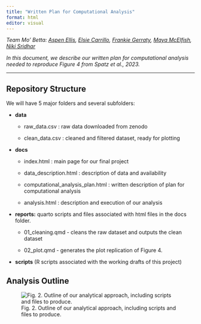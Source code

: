 ```yaml
---
title: "Written Plan for Computational Analysis"
format: html
editor: visual
---
```


*Team Mo' Betta: [Aspen Ellis](https://github.com/boriellis), [Elsie Carrillo](https://github.com/misselsie10), [Frankie Gerraty](https://github.com/fgerraty), [Maya McElfish](https://github.com/Blinkosaur), [Niki Sridhar](https://github.com/nikita-sridhar)*

*In this document, we describe our written plan for computational analysis needed to reproduce Figure 4 from Spatz et al., 2023.*

------------------------------------------------------------------------

## Repository Structure

We will have 5 major folders and several subfolders:

-   **data**

    -   raw_data.csv : raw data downloaded from zenodo

    -   clean_data.csv : cleaned and filtered dataset, ready for plotting

-   **docs**

    -   index.html : main page for our final project

    -   data_description.html : description of data and availability

    -   computational_analysis_plan.html : written description of plan for computational analysis

    -   analysis.html : description and execution of our analysis

-   **reports:** quarto scripts and files associated with html files in the docs folder.

    -   01_cleaning.qmd - cleans the raw dataset and outputs the clean dataset

    -   02_plot.qmd - generates the plot replication of Figure 4.

-   **scripts** (R scripts associated with the working drafts of this project)

## Analysis Outline

![Fig. 2. Outline of our analytical approach, including scripts and files to produce.](images/analysis_outline.png)
